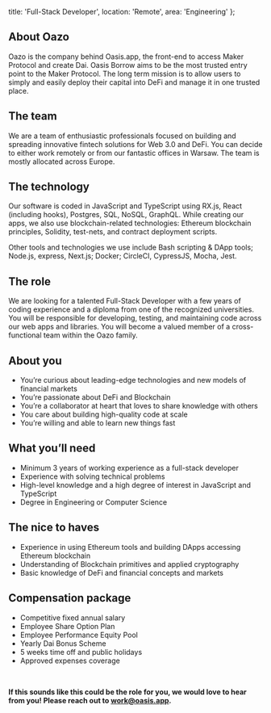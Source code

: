   title: 'Full-Stack Developer',
  location: 'Remote',
  area: 'Engineering'
};

## About Oazo
Oazo is the company behind Oasis.app, the front-end to access Maker Protocol and create Dai. Oasis Borrow aims to be the most trusted entry point to the Maker Protocol. The long term mission is to allow users to simply and easily deploy their capital into DeFi and manage it in one trusted place.

## The team
We are a team of enthusiastic professionals focused on building and spreading innovative fintech solutions for Web 3.0 and DeFi. You can decide to either work remotely or from our fantastic offices in Warsaw. The team is mostly allocated across Europe. 

## The technology
Our software is coded in JavaScript and TypeScript using RX.js, React (including hooks), Postgres, SQL, NoSQL, GraphQL. While creating our apps, we also use blockchain-related technologies: Ethereum blockchain principles, Solidity, test-nets, and contract deployment scripts.

Other tools and technologies we use include Bash scripting & DApp tools; Node.js, express, Next.js; Docker; CircleCI, CypressJS, Mocha, Jest.

## The role
We are looking for a talented Full-Stack Developer with a few years of coding experience and a diploma from one of the recognized universities. You will be responsible for developing, testing, and maintaining code across our web apps and libraries. You will become a valued member of a cross-functional team within the Oazo family.

## About you
- You’re curious about leading-edge technologies and new models of financial markets
- You’re passionate about DeFi and Blockchain
- You’re a collaborator at heart that loves to share knowledge with others
- You care about building high-quality code at scale
- You’re willing and able to learn new things fast

## What you’ll need
- Minimum 3 years of working experience as a full-stack developer
- Experience with solving technical problems
- High-level knowledge and a high degree of interest in JavaScript and TypeScript
- Degree in Engineering or Computer Science

## The nice to haves
- Experience in using Ethereum tools and building DApps accessing Ethereum blockchain
- Understanding of Blockchain primitives and applied cryptography
- Basic knowledge of DeFi and financial concepts and markets

## Compensation package
- Competitive fixed annual salary
- Employee Share Option Plan
- Employee Performance Equity Pool
- Yearly Dai Bonus Scheme
- 5 weeks time off and public holidays
- Approved expenses coverage

<br/>

**If this sounds like this could be the role for you, we would love to hear from you! Please reach out to [work@oasis.app](mailto:work@oazo.com).**
